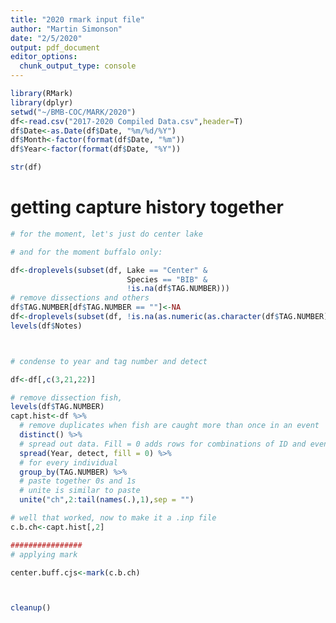 ```yaml
---
title: "2020 rmark input file"
author: "Martin Simonson"
date: "2/5/2020"
output: pdf_document
editor_options: 
  chunk_output_type: console
---
```



```r
library(RMark)
library(dplyr)
setwd("~/BMB-COC/MARK/2020")
df<-read.csv("2017-2020 Compiled Data.csv",header=T)
df$Date<-as.Date(df$Date, "%m/%d/%Y")
df$Month<-factor(format(df$Date, "%m"))
df$Year<-factor(format(df$Date, "%Y"))

str(df)
```

# getting capture history together

```r
# for the moment, let's just do center lake 

# and for the moment buffalo only:

df<-droplevels(subset(df, Lake == "Center" &
                          Species == "BIB" &
                          !is.na(df$TAG.NUMBER)))
# remove dissections and others
df$TAG.NUMBER[df$TAG.NUMBER == ""]<-NA
df<-droplevels(subset(df, !is.na(as.numeric(as.character(df$TAG.NUMBER)))))
levels(df$Notes)



# condense to year and tag number and detect

df<-df[,c(3,21,22)]

# remove dissection fish, 
levels(df$TAG.NUMBER)
capt.hist<-df %>%
  # remove duplicates when fish are caught more than once in an event
  distinct() %>%
  # spread out data. Fill = 0 adds rows for combinations of ID and event w/o observations
  spread(Year, detect, fill = 0) %>%
  # for every individual
  group_by(TAG.NUMBER) %>%
  # paste together 0s and 1s
  # unite is similar to paste
  unite("ch",2:tail(names(.),1),sep = "")

# well that worked, now to make it a .inp file
c.b.ch<-capt.hist[,2]

################
# applying mark

center.buff.cjs<-mark(c.b.ch)



cleanup()
```

